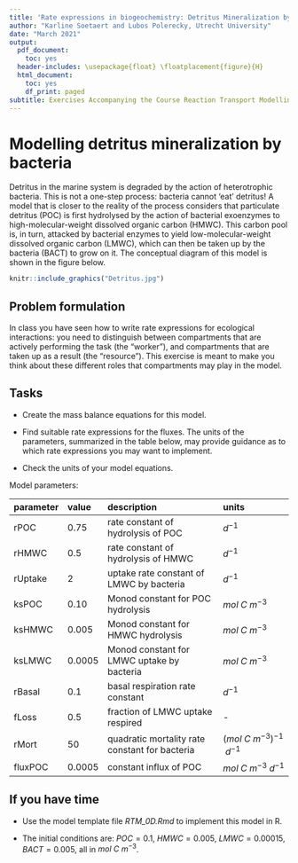 ```yaml
---
title: 'Rate expressions in biogeochemistry: Detritus Mineralization by Bacteria'
author: "Karline Soetaert and Lubos Polerecky, Utrecht University"
date: "March 2021"
output:
  pdf_document:
    toc: yes
  header-includes: \usepackage{float} \floatplacement{figure}{H}
  html_document:
    toc: yes
    df_print: paged
subtitle: Exercises Accompanying the Course Reaction Transport Modelling in the Hydrosphere
---
```


# Modelling detritus mineralization by bacteria

Detritus in the marine system is degraded by the action of heterotrophic bacteria. This is not a one-step process: bacteria cannot 'eat' detritus! A model that is closer to the reality of the process considers that particulate detritus (POC) is first hydrolysed by the action of bacterial exoenzymes to high-molecular-weight dissolved organic carbon (HMWC). This carbon pool is, in turn, attacked by bacterial enzymes to yield low-molecular-weight dissolved organic carbon (LMWC), which can then be taken up by the bacteria (BACT) to grow on it. The conceptual diagram of this model is shown in the figure below.

```r
knitr::include_graphics("Detritus.jpg")
```

## Problem formulation

In class you have seen how to write rate expressions for ecological interactions: you need to distinguish between compartments that are actively performing the task (the "worker"), and compartments that are taken up as a result (the "resource"). This exercise is meant to make you think about these different roles that compartments may play in the model.

## Tasks

* Create the mass balance equations for this model.

* Find suitable rate expressions for the fluxes. The units of the parameters, summarized in the table below, may provide guidance as to which rate expressions you may want to implement.

* Check the units of your model equations.

Model parameters:

| parameter | value | description | units | 
|:-----------|:-------|:----------------------------------------|:-------|
| rPOC	      | 0.75    | rate constant of hydrolysis of POC             | $d^{-1}$ |
| rHMWC	      | 0.5     | rate constant of hydrolysis of HMWC            | $d^{-1}$ |
| rUptake	    | 2	      | uptake rate constant of LMWC by bacteria       | $d^{-1}$ |
| ksPOC	      | 0.10	  | Monod constant for POC hydrolysis              | $mol~C~m^{-3}$ |
| ksHMWC	    | 0.005   | Monod constant for HMWC hydrolysis             | $mol~C~m^{-3}$ |
| ksLMWC      | 0.0005  | Monod constant for LMWC uptake by bacteria     | $mol~C~m^{-3}$ |
| rBasal      | 0.1	    | basal respiration rate constant                | $d^{-1}$ |
| fLoss	      | 0.5     | fraction of LMWC uptake respired               | - |
| rMort	      | 50	    | quadratic mortality rate constant for bacteria | $(mol~C~m^{-3})^{-1}~d^{-1}$ |
| fluxPOC     | 0.0005  | constant influx of POC                         | $mol~C~m^{-3}~d^{-1}$ |

## If you have time

* Use the model template file *RTM_0D.Rmd* to implement this model in R.\footnote{You can obtain this file from Rstudio: File $\rightarrow$ new File $\rightarrow$ Rmarkdown $\rightarrow$ from template $\rightarrow$ RTM\_0D. Save this file under a different name. Do not forget to change the heading of this file.}

* The initial conditions are: $POC = 0.1$, $HMWC = 0.005$, $LMWC = 0.00015$, $BACT = 0.005$, all in $mol~C~m^{-3}$.